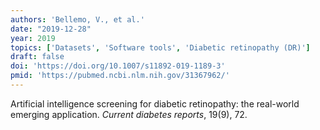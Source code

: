 ```yaml
---
authors: 'Bellemo, V., et al.'
date: "2019-12-28"
year: 2019
topics: ['Datasets', 'Software tools', 'Diabetic retinopathy (DR)']
draft: false
doi: 'https://doi.org/10.1007/s11892-019-1189-3'
pmid: 'https://pubmed.ncbi.nlm.nih.gov/31367962/'
---
```


Artificial intelligence screening for diabetic retinopathy: the real-world emerging application.
*Current diabetes reports*, 19(9), 72.